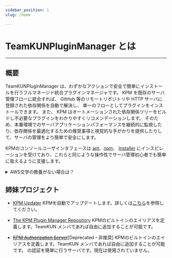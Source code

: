 ```yaml
---
sidebar_position: 1
slug: /home

---
```


# TeamKUNPluginManager とは

---

## 概要

TeamKUNPluginManager は、わずかなアクションで安全で簡単にインストールを行うフルマネージド統合プラグインマネージャです。
KPM を既存のサーバ管理フローに統合すれば、 GitHub 等のリモートリポジトリや HTTP サーバに登録された依存関係を自動で解決し、 単一のフローとしてプラグインをインストールできます。
また、 KPM はオートメーションされた依存関係ツリーをビルドし不必要なプラグインをわかりやすくリコメンデーションします。
そのため、本番環境でのサーバアプリケーションパフォーマンスを継続的に監視したり、依存関係を最適化するための推奨事項と視覚的な手がかりを提供したりして、サーバの管理をより簡単で安全にします。


KPMのコンソールユーザインタフェースは [apt](https://salsa.debian.org/apt-team/apt)、[npm](https://github.com/npm/cli)、
[Installer](https://dev.bukkit.org/projects/plugin-installer) にインスピレーションを受けており、これらと同じような操作性でサーバ管理初心者でも簡単に扱えるように支援します。

<details>
    <summary>AWS文学の教養がない場合は？</summary>

    TeamKUNPluginManager は、 簡単にプラグインをインストールするプラグインマネージャです。
    KPM を使用すれば、プラグインインストール時に GitHub 等から自動で依存関係もインストールできます。
    また、 KPMは依存関係ツリーを自動で構築し、不必要なプラグインを通知します。
    これらにより、サーバを簡単に管理できるようになります。

</details>


## 姉妹プロジェクト

+ [KPM Updater](https://github.com/TeamKUN/KPMUpdater)
KPMを自動でアップデートします。詳しくは[こちら](#)を参照してください。

+ [The KPM Plugin Manager Repository](https://github.com/TeamKUN/PluginManagerRepository)
KPMのビルトインのエイリアスを定義します。TeamKUN メンバであれば自由に追加することが可能です。

+ ~~[KPM Authorization Server](https://github.com/TeamKun/KPMAuthorizeServer)~~\[Deprecated・非推奨\]
KPMのビルトインのエイリアスを定義します。TeamKUN メンバであれば自由に追加することが可能です。
の認証を簡単に行うサーバです。現在は使用されていません。
